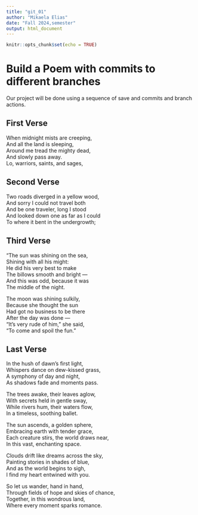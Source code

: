 ```yaml
---
title: "git_01"
author: "Mikaela Elias"
date: "Fall 2024,semester"
output: html_document
---
```


```r
knitr::opts_chunk$set(echo = TRUE)
```
# Build a Poem with commits to different branches
Our project will be done using a sequence of save and commits and branch actions.
<!-- Do not modify or change any text in "!--" bracketed areas such as this --- these are instructions to
you, if you change any of this the git program will notice it and compromise your git merging strategy !-->

## First Verse 
<!--Put the first five lines of a poem by Lewis Carrol in this section!-->

When midnight mists are creeping,      
And all the land is sleeping,      
Around me tread the mighty dead,      
And slowly pass away.      
Lo, warriors, saints, and sages,      
      
## Second Verse
<!--Put the first five lines of a poem by Robert Frost here!-->

Two roads diverged in a yellow wood,      
And sorry I could not travel both       
And be one traveler, long I stood      
And looked down one as far as I could       
To where it bent in the undergrowth;       
        
## Third Verse
<!--Put the first two verses of The Walrus and the Carpenter here!-->

"The sun was shining on the sea,      
      Shining with all his might:      
He did his very best to make      
      The billows smooth and bright —      
And this was odd, because it was       
      The middle of the night.       
      
The moon was shining sulkily,       
      Because she thought the sun      
Had got no business to be there      
      After the day was done —      
"It's very rude of him," she said,      
      "To come and spoil the fun."      
             
## Last Verse
<!--Put a short poem you created using chatGPT of 20 to 30 lines,here!-->

In the hush of dawn's first light,       
Whispers dance on dew-kissed grass,      
A symphony of day and night,       
As shadows fade and moments pass.       
       
The trees awake, their leaves aglow,        
With secrets held in gentle sway,        
While rivers hum, their waters flow,       
In a timeless, soothing ballet.       
        
The sun ascends, a golden sphere,          
Embracing earth with tender grace,        
Each creature stirs, the world draws near,       
In this vast, enchanting space.        
       
Clouds drift like dreams across the sky,       
Painting stories in shades of blue,         
And as the world begins to sigh,         
I find my heart entwined with you.        
        
So let us wander, hand in hand,       
Through fields of hope and skies of chance,        
Together, in this wondrous land,        
Where every moment sparks romance.         
         
